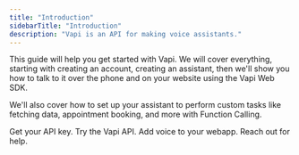 ```yaml
---
title: "Introduction"
sidebarTitle: "Introduction"
description: "Vapi is an API for making voice assistants."
---
```


This guide will help you get started with Vapi. We will cover everything, starting with creating an account, creating an assistant, then we'll show you how to talk to it over the phone and on your website using the Vapi Web SDK.

We'll also cover how to set up your assistant to perform custom tasks like fetching data, appointment booking, and more with Function Calling.

<CardGroup cols={2}>
  <Card title="Create an Account" icon="user" href="https://dashboard.vapi.ai">
    Get your API key.
  </Card>
  <Card
    title="Technical Docs"
    icon="book"
    href="/api-reference/calls/create-phone-call"
  >
    Try the Vapi API.
  </Card>
  <Card
    title="Vapi Web SDK"
    href="https://github.com/VapiAI/web"
    icon="browser"
  >
    Add voice to your webapp.
  </Card>
  <Card
    title="Get Support"
    icon="comments-question"
    href="mailto:support@vapi.ai"
  >
    Reach out for help.
  </Card>
</CardGroup>
